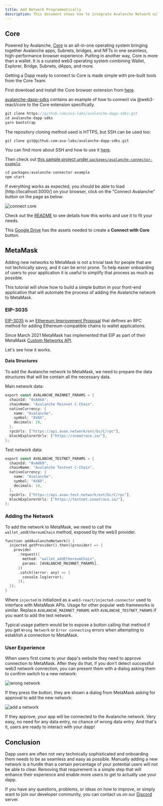 ```yaml
---
title: Add Network Programmatically
description: This document shows how to integrate Avalanche Network with your dApp, either using Core or MetaMask.
---
```


## Core

Powered by Avalanche, [Core](https://core.app/en/) is an all-in-one operating system bringing together Avalanche apps, Subnets, bridges, and NFTs in one seamless, high-performance browser experience. Putting in another way, Core is more than a wallet. It is a curated web3 operating system combining Wallet, Explorer, Bridge, Subnets, dApps, and more.

Getting a Dapp ready to connect to Core is made simple with pre-built tools from the Core Team.

First download and install the Core browser extension from [here](https://chrome.google.com/webstore/detail/core/agoakfejjabomempkjlepdflaleeobhb).

[avalanche-dapp-sdks](https://github.com/ava-labs/avalanche-dapp-sdks) contains an example of how to connect via @web3-react/core to the Core extension specifically.

```rust
git clone https://github.com/ava-labs/avalanche-dapp-sdks.git
cd avalanche-dapp-sdks
yarn bootstrap
```

<Callout title="Note">
The repository cloning method used is HTTPS, but SSH can be used too:

`git clone git@github.com:ava-labs/avalanche-dapp-sdks.git`

You can find more about SSH and how to use it [here](https://docs.github.com/en/authentication/connecting-to-github-with-ssh/about-ssh).   
</Callout>

Then check out [this sample project under `packages/avalanche-connector-example`](https://github.com/ava-labs/avalanche-dapp-sdks/tree/alpha-release/packages/web3-react-core-connector)

```rust
cd packages/avalanche-connector-example
npm start
```

If everything works as expected, you should be able to load \[http://localhost:3000/\] on your browser, click on the "Connect Avalanche" button on the page as below:

![connect core](/images/add-network1.jpeg)

Check out the [README](https://github.com/ava-labs/avalanche-dapp-sdks/blob/alpha-release/packages/web3-react-core-connector/README.md) to see details how this works and use it to fit your needs.

This [Google Drive](https://drive.google.com/drive/folders/1pQ98mIs65ET9JBGThzAAlGKv85BuQCAu?usp=sharing) has the assets needed to create a **Connect with Core** button.

## MetaMask

Adding new networks to MetaMask is not a trivial task for people that are not technically savvy, and it can be error prone. To help easier onboarding of users to your application it is useful to simplify that process as much as possible.

This tutorial will show how to build a simple button in your front-end application that will automate the process of adding the Avalanche network to MetaMask.

### EIP-3035

[EIP-3035](https://eips.ethereum.org/EIPS/eip-3085) is an [Ethereum Improvement Proposal](https://eips.ethereum.org/) that defines an RPC method for adding Ethereum-compatible chains to wallet applications.

Since March 2021 MetaMask has implemented that EIP as part of their MetaMask [Custom Networks API](https://consensys.net/blog/metamask/connect-users-to-layer-2-networks-with-the-metamask-custom-networks-api/).

Let's see how it works.

#### Data Structures

To add the Avalanche network to MetaMask, we need to prepare the data structures that will be contain all the necessary data.

Main network data:

```rust
export const AVALANCHE_MAINNET_PARAMS = {
  chainId: "0xA86A",
  chainName: "Avalanche Mainnet C-Chain",
  nativeCurrency: {
    name: "Avalanche",
    symbol: "AVAX",
    decimals: 18,
  },
  rpcUrls: ["https://api.avax.network/ext/bc/C/rpc"],
  blockExplorerUrls: ["https://snowtrace.io/"],
};
```

Test network data:

```rust
export const AVALANCHE_TESTNET_PARAMS = {
  chainId: "0xA869",
  chainName: "Avalanche Testnet C-Chain",
  nativeCurrency: {
    name: "Avalanche",
    symbol: "AVAX",
    decimals: 18,
  },
  rpcUrls: ["https://api.avax-test.network/ext/bc/C/rpc"],
  blockExplorerUrls: ["https://testnet.snowtrace.io/"],
};
```

### Adding the Network

To add the network to MetaMask, we need to call the `wallet_addEthereumChain` method, exposed by the web3 provider.

```rust
function addAvalancheNetwork() {
  injected.getProvider().then((provider) => {
    provider
      .request({
        method: "wallet_addEthereumChain",
        params: [AVALANCHE_MAINNET_PARAMS],
      })
      .catch((error: any) => {
        console.log(error);
      });
  });
}
```

Where `injected` is initialized as a `web3-react/injected-connector` used to interface with MetaMask APIs. Usage for other popular web frameworks is similar. Replace `AVALANCHE_MAINNET_PARAMS` with `AVALANCHE_TESTNET_PARAMS` if you want to add the test network.

Typical usage pattern would be to expose a button calling that method if you get `Wrong Network` or `Error connecting` errors when attempting to establish a connection to MetaMask.

### User Experience

When users first come to your dapp's website they need to approve connection to MetaMask. After they do that, if you don't detect successful web3 network connection, you can present them with a dialog asking them to confirm switch to a new network:

![wrong network](/images/add-network2.png)

If they press the button, they are shown a dialog from MetaMask asking for approval to add the new network:

![add a network](/images/add-network3.png)

If they approve, your app will be connected to the Avalanche network. Very easy, no need for any data entry, no chance of wrong data entry. And that's it, users are ready to interact with your dapp!

## Conclusion

Dapp users are often not very technically sophisticated and onboarding them needs to be as seamless and easy as possible. Manually adding a new network is a hurdle than a certain percentage of your potential users will not be able to clear. Removing that requirement is a simple step that will enhance their experience and enable more users to get to actually use your dapp.

If you have any questions, problems, or ideas on how to improve, or simply want to join our developer community, you can contact us on our [Discord](https://chat.avalabs.org/) server.